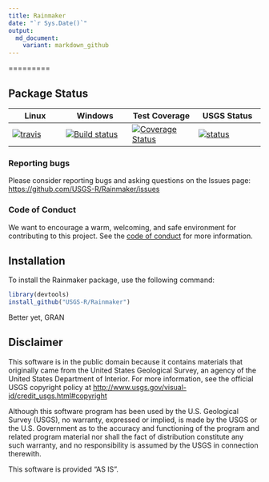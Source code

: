 ```yaml
---
title: Rainmaker
date: "`r Sys.Date()`"
output:
  md_document:
    variant: markdown_github
---
```

=========

## Package Status


|Linux|Windows|Test Coverage| USGS Status |
|----------|------------|------------|------------|
| [![travis](https://travis-ci.org/USGS-R/Rainmaker.svg?branch=master)](https://travis-ci.org/USGS-R/Rainmaker)|[![Build status](https://ci.appveyor.com/api/projects/status/i2hr35abwxx85vgs?svg=true)](https://ci.appveyor.com/project/ldecicco-USGS/Rainmaker)|[![Coverage Status](https://coveralls.io/repos/github/USGS-R/Rainmaker/badge.svg?branch=master)](https://coveralls.io/github/USGS-R/Rainmaker?branch=master)|[![status](https://img.shields.io/badge/USGS-Research-blue.svg)](https://owi.usgs.gov/R/packages.html#research)|

### Reporting bugs

Please consider reporting bugs and asking questions on the Issues page:
[https://github.com/USGS-R/Rainmaker/issues](https://github.com/USGS-R/Rainmaker/issues)

### Code of Conduct

We want to encourage a warm, welcoming, and safe environment for contributing to this project. See the [code of conduct](https://github.com/USGS-R/Rainmaker/blob/master/CONDUCT.md) for more information.


Installation
------------
To install the Rainmaker package, use the following command:

```r
library(devtools)
install_github("USGS-R/Rainmaker")
```

Better yet, GRAN

Disclaimer
----------
This software is in the public domain because it contains materials that originally came from the United States Geological Survey, an agency of the United States Department of Interior. For more information, see the official USGS copyright policy at [http://www.usgs.gov/visual-id/credit_usgs.html#copyright](http://www.usgs.gov/visual-id/credit_usgs.html#copyright)

Although this software program has been used by the U.S. Geological Survey (USGS), no warranty, expressed or implied, is made by the USGS or the U.S. Government as to the accuracy and functioning of the program and related program material nor shall the fact of distribution constitute any such warranty, and no responsibility is assumed by the USGS in connection therewith.

This software is provided "AS IS".
